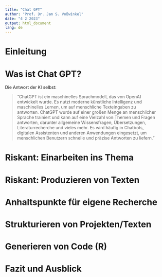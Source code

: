 ```yaml
---
title: "Chat GPT"
author: "Prof. Dr. Jan S. Voßwinkel"
date: "4 2 2023"
output: html_document
lang: de
---
```


# Einleitung

# Was ist Chat GPT?

Die Antwort der KI selbst: 

> "ChatGPT ist ein maschinelles Sprachmodell, das von OpenAI entwickelt wurde. Es nutzt moderne künstliche Intelligenz und maschinelles Lernen, um auf menschliche Texteingaben zu antworten. ChatGPT wurde auf einer großen Menge an menschlicher Sprache trainiert und kann auf eine Vielzahl von Themen und Fragen antworten, darunter allgemeine Wissensfragen, Übersetzungen, Literaturrecherche und vieles mehr. Es wird häufig in Chatbots, digitalen Assistenten und anderen Anwendungen eingesetzt, um menschlichen Benutzern schnelle und präzise Antworten zu liefern."


# Riskant: Einarbeiten ins Thema

# Riskant: Produzieren von Texten

# Anhaltspunkte für eigene Recherche

# Strukturieren von Projekten/Texten

# Generieren von Code (R)

# Fazit und Ausblick